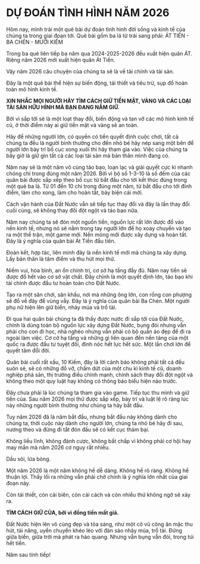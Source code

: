 # DỰ ĐOÁN TÌNH HÌNH NĂM 2026

Hôm nay, mình trải một quẻ bài dự đoán tình hình đời sống và kinh tế của chúng ta trong giai đoạn tới.
Quẻ bài gồm ba lá từ trái sang phải:
ÁT TIỀN - BA CHÉN - MƯỜI KIẾM

Trong ba quẻ liên tiếp ba năm qua 2024-2025-2026 đều xuất hiện quân ÁT. Riêng năm 2026 mới xuất hiện quân Át Tiền.

Vậy năm 2026 câu chuyện của chúng ta sẽ là về tài chính và tài sản.

Đây là một quẻ bài thể hiện sự biến động, tái thiết và tiêu trừ, sụp đổ hoàn toàn mô hình kinh tế.

**XIN NHẮC MỌI NGƯỜI HÃY TÌM CÁCH GIỮ TIỀN MẶT, VÀNG VÀ CÁC LOẠI TÀI SẢN HỮU HÌNH MÀ BẠN ĐANG NẮM GIỮ.**

Bởi vì sắp tới sẽ là một loạt thay đổi, biến động và tan vỡ các mô hình kinh tế cũ, ở thời điểm này ai giữ tiền mặt và vàng sẽ an toàn.

Hãy để những người lớn, có quyền có tiền quyết định cuộc chơi, tất cả chúng ta đều là người bình thường cho đến nhỏ bé hãy nép sang một bên để người lớn bày trí bố cục xong xuôi thì hãy tham gia vào. Việc của chúng ta bây giờ là giữ gìn tất cả các loại tài sản mà bản thân mình đang có.

Năm nay sẽ là một năm vô cùng táo bạo, loạn lạc và giải quyết cực kì nhanh chóng chỉ trong đúng một năm 2026. Bởi vì bộ số 1-3-10 là số đếm của các quân bài được sắp xếp theo bố cục từ bắt đầu cho tới kết thúc đúng trong một quẻ ba lá. Từ 01 đến 10 chi trong đúng một năm, từ bắt đầu cho tới đỉnh điểm, làm cho xong, làm cho hoàn tất, bày biện cái mới.

Cách vận hành của Đất Nước vẫn sẽ tiếp tục thay đổi và đây là lần thay đổi cuối cùng, sẽ không thay đổi đột ngột và táo bạo nữa.

Năm nay chúng ta sẽ đón một nguồn tiền, nguồn lực rất lớn được đổ vào nền kinh tế, nhưng nó sẽ nằm trong tay người lớn để họ xoay chuyển và tạo ra một thế trận, một game mới. Nền móng mới được xây dựng và hoàn tất. Đây là ý nghĩa của quân bài Át Tiền đầu tiên.

Đoàn kết, hợp tác, liên minh đây là nền kinh tế mới mà chúng ta xây dựng. Lấy bản thân là tâm điểm và thu hút mọi thứ.

Niềm vui, hòa bình, an ổn chính trị, cơ sở hạ tầng đầy đủ. Năm nay tiền sẽ được đổ hết vào cơ sở vật chất. Đây chính là một quyết định lớn, táo bạo khi tài chính được đầu tư hoàn toàn cho Đất Nước.

Tạo ra một sân chơi, sân khấu, nơi mà những ông lớn, con rồng con phượng sẽ đổ về đây để vùng vẫy. Đây là ý nghĩa của quân bài Ba Chén. Một người phụ nữ hiện lên giữ biển, nhảy múa và trổ tài.

Đi qua hai quân bài chúng ta đã thấy được nước đi sắp tới của Đất Nước, chính là dùng toàn bộ nguồn lực xây dựng Đất Nước, bụng đói nhưng vẫn phải cho con đi học, nhà nghèo nhưng vẫn phải có bộ quần áo đẹp để đi ra ngoài làm việc. Cơ cở hạ tầng và những gì liên quan đến nền tảng của một quốc ra được đầu tư tuyệt đối, đỉnh nóc hết lực hết sức. Một lần chơi lớn để quyết tâm đổi đời.

Quân bài cuối rất xấu, 10 Kiếm, đây là lời cảnh báo không phải tất cả đều suôn sẻ, sẽ có những đổ vỡ, chấm dứt của một chu kì kinh tế cũ, doanh nghiệp phá sản, thị trường điều chỉnh mạnh, chính sách thay đổi đột ngột và không theo một quy luật hay không có thông báo biểu hiện nào trước.

Đây chưa phải là lúc chúng ta tham gia vào game. Tiếp tục thu mình và giữ tiền của. Sau năm 2026 mọi thứ được sắp xếp, bày trí và luật lệ rõ ràng lúc này những người bình thường như chúng ta hãy bắt đầu.

Tuy năm 2026 đã là năm bắt đầu, nhưng bắt đầu này không dành cho chúng ta, thời cuộc này dành cho người lớn, chúng ta nhỏ bé hãy đi sau, nương theo và đừng đi tắt đón đầu sẽ có kết cục thảm bại.

Không liều lĩnh, không đánh cược, không bất chấp vì không phải cơ hội hay may mắn mà năm 2026 cơ nguy rất nhiều.

Dầu sôi, lửa bỏng.

Một năm 2026 là một năm không hề dễ dàng. Không hề rõ ràng. Không hề thuận lợi. Thấy lối ra những vẫn phải chờ chính là ý nghĩa lớn nhất của giai đoạn này.

Còn tái thiết, còn cải biên, còn cải cách và còn nhiều thứ không ngờ sẽ xảy ra.

**TÌM CÁCH GIỮ CỦA, bởi vì đồng tiền mất giá.**

Đất Nước hiện lên vô cùng đẹp và tỏa sáng, như một cô vũ công ăn mặc thu hút, tài năng, uyển chuyển khéo léo với đàn sáo nhảy múa, trổ tài. Đứng giữa biển, giữa trời mà phát ra hào quang. Nhưng vẫn bụng vẫn đói, trong túi hết tiền.

Năm sau tính tiếp!
